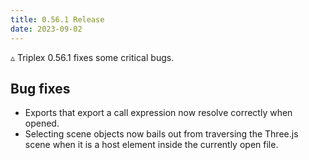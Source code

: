 ```yaml
---
title: 0.56.1 Release
date: 2023-09-02
---
```


▵ Triplex 0.56.1 fixes some critical bugs.

## Bug fixes

- Exports that export a call expression now resolve correctly when opened.
- Selecting scene objects now bails out from traversing the Three.js scene when
  it is a host element inside the currently open file.
